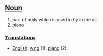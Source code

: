 ==[[Noun]]==
# part of body which is used to fly in the air.
# piano

===[[Translation]]s===

*[[English]]: [[wing]] (1), [[piano]] (2)